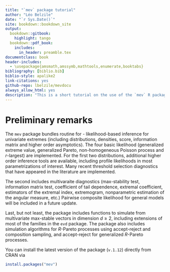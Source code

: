 ```yaml
--- 
title: "`mev` package tutorial"
author: "Léo Belzile"
date: "`r Sys.Date()`"
site: bookdown::bookdown_site
output:
  bookdown::gitbook:
    highlight: tango
  bookdown::pdf_book:
    includes:
      in_header: preamble.tex
documentclass: book
header-includes:
  - \usepackage{amsmath,amssymb,mathtools,enumerate,booktabs}
bibliography: [biblio.bib]
biblio-style: apalike2
link-citations: yes
github-repo: lbelzile/mevdocu
always_allow_html: yes
description: "This is a short tutorial on the use of the `mev` R package."
---
```

# Preliminary remarks {-}

The `mev` package bundles routine for 
- likelihood-based inference for univariate extremes (including distributions, densities, score, information matrix and higher order asymptotics). The four basic likelihood (generalized extreme value, generalized Pareto, non-homogeneous Poisson process and $r$-largest) are implemented. For the first two distributions, additional higher order inference tools are available, including profile likelihoods in most parametrizations of interest. Many recent threshold selection diagnostics that have appeared in the literature are implemented. 

The second includes multivaraite diagnostics (max-stability test, information matrix test, coefficient of tail dependence, extremal coefficient, estimators of the extremal index, extremogram, nonparametric estimation of the angular measure, etc.) Pairwise composite likelihood for general models will be included in a future update.

Last, but not least, the package includes functions to simulate from multivariate max-stable vectors in dimension $d\geq 2$, including extensions of most of the families in the `evd` package. The package also includes simulation algorithms for $R$-Pareto processes using accept-reject and composition sampling, and accept-reject for generalized $R$-Pareto processes.


You can install the latest version of the package (`v.1.12`) directly from CRAN via

```r
install.packages("mev")
```


\newcommand{\bs}[1]{\boldsymbol{#1}}
\newcommand{\Hmat}{\mathbf{H}}
\newcommand{\Mmat}{\mathbf{M}}
\newcommand{\mX}{\mathbf{X}}
\newcommand{\bX}{{\mathbf{X}}}
\newcommand{\bx}{{\mathbf{x}}}
\newcommand{\by}{{\boldsymbol{y}}}
\newcommand{\bY}{{\boldsymbol{Y}}}
\newcommand{\eps}{\varepsilon}
\newcommand{\beps}{\boldsymbol{\varepsilon}}
\newcommand{\bbeta}{\boldsymbol{\beta}}
\newcommand{\hbb}{\hat{\boldsymbol{\beta}}}
\newcommand{\limni}{\lim_{n \ra \infty}}
\newcommand{\Sp}{\mathscr{S}}
\newcommand{\E}[2][]{{\mathsf E}_{#1}\left(#2\right)}
\newcommand{\Va}[2][]{{\mathsf{Var}_{#1}}\left(#2\right)}
\newcommand{\I}[1]{{\mathbf 1}_{#1}}
\newcommand{\R}{\mathbb{R}}
\newcommand{\N}{\mathbb{N}}
\newcommand{\Cn}{\textsf{No}}
\newcommand{\simiid}{\stackrel{\mathrm{iid}}{\sim}}
